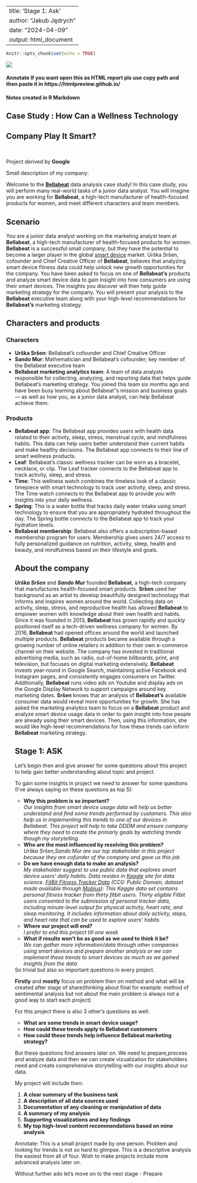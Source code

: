 
---
title: 'Stage 1: Ask'
author: "Jakub Jędrych"
date: "2024-04-09"
output: html_document
---

```r
knitr::opts_chunk$set(echo = TRUE)
```

![](https://miro.medium.com/v2/resize:fit:1400/1*SjEGKrjDp7skk4URhzW5Nw.png)

#### Annotate If  you want open this as HTML report pls use copy path and then paste it in https://htmlpreview.github.io/
#### Notes created in R Markdown


## Case Study : How Can a Wellness Technology
## Company Play It Smart?
<br>
<p>Project derived by **Google**</p>
Small description of my company:
<p>Welcome to the [**Bellabeat**](https://bellabeat.com/) data analysis case study! In this case study, you will perform many real-world tasks of a junior data
analyst. You will imagine you are working for **Bellabeat**, a high-tech manufacturer of health-focused products for women, and
meet different characters and team members.</p>


## Scenario
You are a junior data analyst working on the marketing analyst team at **Bellabeat**, a high-tech manufacturer of health-focused
products for women. **Bellabeat** is a successful small company, but they have the potential to become a larger player in the
global [smart device](https://en.wikipedia.org/wiki/Smart_device) market. Urška Sršen, cofounder and Chief Creative Officer of **Bellabeat**, believes that analyzing smart
device fitness data could help unlock new growth opportunities for the company. You have been asked to focus on one of
**Bellabeat’s** products and analyze smart device data to gain insight into how consumers are using their smart devices. The
insights you discover will then help guide marketing strategy for the company. You will present your analysis to the **Bellabeat**
executive team along with your high-level recommendations for **Bellabeat’s** marketing strategy.


## Characters and products
<h3>Characters</h3>
<ul>
<li> **Urška Sršen**: Bellabeat’s cofounder and Chief Creative Officer</li>
<li> **Sando Mur**: Mathematician and Bellabeat’s cofounder; key member of the Bellabeat executive team</li>

<li> **Bellabeat marketing analytics team**: A team of data analysts responsible for collecting, analyzing, and reporting
data that helps guide Bellabeat’s marketing strategy. You joined this team six months ago and have been busy
learning about Bellabeat’’s mission and business goals — as well as how you, as a junior data analyst, can help
Bellabeat achieve them.</li>
</ul>
<h3> Products </h3>
<ul>
<li> **Bellabeat app**: The Bellabeat app provides users with health data related to their activity, sleep, stress,
menstrual cycle, and mindfulness habits. This data can help users better understand their current habits and
make healthy decisions. The Bellabeat app connects to their line of smart wellness products.</li>
<li> **Leaf**: Bellabeat’s classic wellness tracker can be worn as a bracelet, necklace, or clip. The Leaf tracker connects
to the Bellabeat app to track activity, sleep, and stress.</li>
<li>**Time**: This wellness watch combines the timeless look of a classic timepiece with smart technology to track user
activity, sleep, and stress. The Time watch connects to the Bellabeat app to provide you with insights into your
daily wellness.</li>
<li>**Spring**: This is a water bottle that tracks daily water intake using smart technology to ensure that you are
appropriately hydrated throughout the day. The Spring bottle connects to the Bellabeat app to track your
hydration levels.</li>
<li> **Bellabeat membership**: Bellabeat also offers a subscription-based membership program for users.
Membership gives users 24/7 access to fully personalized guidance on nutrition, activity, sleep, health and
beauty, and mindfulness based on their lifestyle and goals.</li>

## About the company

***Urška Sršen*** and ***Sando Mur*** founded **Bellabeat**, a high-tech company that manufactures health-focused smart products.
**Sršen** used her background as an artist to develop beautifully designed technology that informs and inspires women around
the world. Collecting data on activity, sleep, stress, and reproductive health has allowed **Bellabeat** to empower women with
knowledge about their own health and habits. Since it was founded in 2013, **Bellabeat** has grown rapidly and quickly positioned
itself as a tech-driven wellness company for women.
By 2016, **Bellabeat** had opened offices around the world and launched multiple products. **Bellabeat** products became available
through a growing number of online retailers in addition to their own e-commerce channel on their website. The company has
invested in traditional advertising media, such as radio, out-of-home billboards, print, and television, but focuses on digital
marketing extensively. **Bellabeat** invests year-round in Google Search, maintaining active Facebook and Instagram pages, and
consistently engages consumers on Twitter. Additionally, **Bellabeat** runs video ads on Youtube and display ads on the Google
Display Network to support campaigns around key marketing dates.
**Sršen** knows that an analysis of **Bellabeat’s** available consumer data would reveal more opportunities for growth. She has
asked the marketing analytics team to focus on a **Bellabeat** product and analyze smart device usage data in order to gain
insight into how people are already using their smart devices. Then, using this information, she would like high-level
recommendations for how these trends can inform **Bellabeat** marketing strategy.


## Stage 1: ASK 
Let's begin then and give answer for some questions about this project to help gain better
understanding about topic and project.

To gain some insights in project we need to answer for some questions 
(I've always saying on these questions as top 5):
<ul>
<li>**Why this problem is so important?**</li>
*Our insights from  smart device usage data will help us better understand and find some trends performed by customers. This also help us in implementing this trends to one of 
our devices in Bellabeat. This project will help to take DDDM and ensure company where 
they need to create the primarly goals by watching trends though my storytelling.*
<li>**Who are the most influenced by resolving this problem?**</li>
*Urška Sršen,Sando Mur are our top stakeholder in this project because they are cofunder 
of the company and gave us this job*
<li>**Do we have enough data to make an analysis?**</li>
*My stakeholder suggest to use public data that explores smart device users’ daily habits.
Data resides in [Kaggle](https://www.kaggle.com/) site for data science.
[FitBit Fitness Tracker Data](https://www.kaggle.com/datasets/arashnic/fitbit) (CC0: Public Domain, dataset made available through [Mobius](https://www.kaggle.com/arashnic)): This Kaggle data set
contains personal fitness tracker from thirty fitbit users. Thirty eligible Fitbit users consented to the submission of
personal tracker data, including minute-level output for physical activity, heart rate, and sleep monitoring. It includes
information about daily activity, steps, and heart rate that can be used to explore users’ habits.*
<li>**Where our project will end?**</li>
*I prefer to end this project till one week*
<li>**What if results won't be as good as we used to think it be?**</li>
*We can gather more information/data through other companies using smart devices and prepare another analysis or we can implement these trends to smart devices as much as we gained insights from the data*
</ul>
So trivial but also so important questions in every project.
<p>**Firstly** and **mostly** focus on problem then on method and what will be created after stage of share(thinking about final for example: method of sentimental analysis but not about the main problem is always not a good way to start each project)</p>

For this project there is also 3 other's questions as well: 
<ul>
<li>**What are some trends in smart device usage?**</li>
<li>**How could these trends apply to Bellabeat customers**</li>
<li>**How could these trends help influence Bellabeat marketing strategy?**</li>
</ul>

But these questions find answers later on. We need to prepare,process and analyze data and then we can create vizualization for stakeholders need and create comprehensive storytelling with our insights about our data.


My project will include then:
<ol>
<li>**A clear summary of the business task**</li>
<li>**A description of all data sources used**</li>
<li>**Documentation of any cleaning or manipulation of data**</li>
<li>**A summary of my analysis**</li>
<li>**Supporting visualizations and key findings**</li>
<li>**My top high-level content recommendations based on mine analysis**</li>
</ol>

Annotate: This is a small project made by one person. Problem and looking for trends is not so hard to glimpse. This is a descriptive analysis the easiest from all of four.
Wish to make projects include more advanced analysis later on.

Without further ado let's move on to the next stage - Prepare






